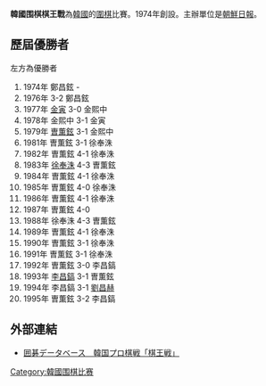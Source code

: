 '''韓國围棋棋王戰'''為[[韓國|韓國]]的[[圍棋|圍棋]]比賽。1974年創設。主辦單位是[[朝鮮日報|朝鮮日報]]。

==歷屆優勝者==
左方為優勝者
# 1974年 鄭昌鉉 - {{link-ja|河燦錫}}
# 1976年 {{link-ja|金熙中}} 3-2 鄭昌鉉
# 1977年 [[金寅|金寅]] 3-0 金熙中
# 1978年 金熙中 3-1 金寅
# 1979年 [[曺薫鉉|曺薫鉉]] 3-1 金熙中
# 1981年 曺薫鉉 3-1 徐奉洙
# 1982年 曺薫鉉 4-1 徐奉洙
# 1983年 [[徐奉洙|徐奉洙]] 4-3 曺薫鉉
# 1984年 曺薫鉉 4-1 徐奉洙
# 1985年 曺薫鉉 4-0 徐奉洙
# 1986年 曺薫鉉 4-1 徐奉洙
# 1987年 曺薫鉉 4-0 {{link-ja|張斗軫}}
# 1988年 徐奉洙 4-3 曺薫鉉
# 1989年 曺薫鉉 4-1 徐奉洙
# 1990年 曺薫鉉 3-1 徐奉洙
# 1991年 曺薫鉉 3-1 徐奉洙
# 1992年 曺薫鉉 3-0 李昌鎬
# 1993年 [[李昌鎬|李昌鎬]] 3-1 曺薫鉉 
# 1994年 李昌鎬 3-1 [[劉昌赫|劉昌赫]]
# 1995年 曺薫鉉 3-2 李昌鎬

==外部連結==
*[https://web.archive.org/web/20040825081815/http://igo.web.infoseek.co.jp/cgi-bin/title/korea/kiwang.htm 囲碁データベース　韓国プロ棋戦「棋王戦」]

{{韓國圍棋比賽}}
[[Category:韓國围棋比赛|Category:韓國围棋比赛]]